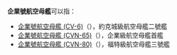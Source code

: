 '''企業號航空母艦'''可以指：
* [[企業號航空母艦_(CV-6)|企業號航空母艦 (CV-6)]]（{{lang|en|USS Enterprise CV-6}}），約克城級航空母艦二號艦
* [[企業號航空母艦_(CVN-65)|企業號航空母艦 (CVN-65)]]（{{lang|en|USS Enterprise CVN-65}}），企業級航空母艦首艦
* [[企業號航空母艦_(CVN-80)|企業號航空母艦 (CVN-80)]]（{{lang|en|USS Enterprise CVN-80}}），福特級航空母艦三號艦
{{disambig|Cat=武器消歧義}}